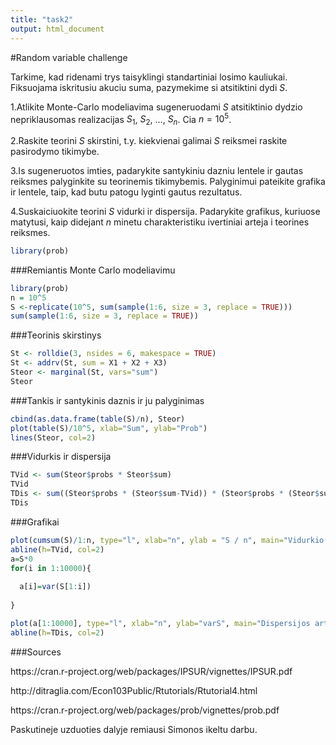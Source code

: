 ```yaml
---
title: "task2"
output: html_document
---
```

#Random variable challenge

Tarkime, kad ridenami trys taisyklingi standartiniai losimo kauliukai. Fiksuojama iskritusiu akuciu suma, pazymekime si atsitiktini dydi $S$.

1.Atlikite Monte-Carlo modeliavima sugeneruodami $S$ atsitiktinio dydzio nepriklausomas realizacijas $S_1$, $S_2$, ..., $S_n$. Cia $n=10^5$.

2.Raskite teorini $S$ skirstini, t.y. kiekvienai galimai $S$ reiksmei raskite pasirodymo tikimybe.

3.Is sugeneruotos imties, padarykite santykiniu dazniu lentele ir gautas reiksmes palyginkite su teorinemis tikimybemis. Palyginimui pateikite grafika ir lentele, taip, kad butu patogu lyginti gautus rezultatus.

4.Suskaiciuokite teorini $S$ vidurki ir dispersija. Padarykite grafikus, kuriuose matytusi, kaip didejant $n$ minetu charakteristiku ivertiniai arteja i teorines reiksmes.

```r
library(prob)
```

###Remiantis Monte Carlo modeliavimu
```r
library(prob)
n = 10^5
S <-replicate(10^5, sum(sample(1:6, size = 3, replace = TRUE)))
sum(sample(1:6, size = 3, replace = TRUE))
```

###Teorinis skirstinys
```r
St <- rolldie(3, nsides = 6, makespace = TRUE)
St <- addrv(St, sum = X1 + X2 + X3)
Steor <- marginal(St, vars="sum")
Steor
```

###Tankis ir santykinis daznis ir ju palyginimas
```r
cbind(as.data.frame(table(S)/n), Steor)
plot(table(S)/10^5, xlab="Sum", ylab="Prob")
lines(Steor, col=2)
```

###Vidurkis ir dispersija
```r
TVid <- sum(Steor$probs * Steor$sum)
TVid
TDis <- sum((Steor$probs * (Steor$sum-TVid)) * (Steor$probs * (Steor$sum-TVid)))
TDis
```

###Grafikai
```r
plot(cumsum(S)/1:n, type="l", xlab="n", ylab = "S / n", main="Vidurkio artejimas i teorini")
abline(h=TVid, col=2)
a=S*0
for(i in 1:10000){
  
  a[i]=var(S[1:i])
  
}

plot(a[1:10000], type="l", xlab="n", ylab="varS", main="Dispersijos artejimas i teorine")
abline(h=TDis, col=2)
```

###Sources

https://cran.r-project.org/web/packages/IPSUR/vignettes/IPSUR.pdf

http://ditraglia.com/Econ103Public/Rtutorials/Rtutorial4.html

https://cran.r-project.org/web/packages/prob/vignettes/prob.pdf

Paskutineje uzduoties dalyje remiausi Simonos ikeltu darbu.
